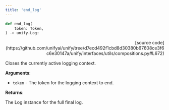 ```yaml
---
title: 'end_log'
---
```


```python
def end_log(
    token: Token,
) -> unify.Log:
```

<p align="right">[source code](https://github.com/unifyai/unify/tree/d7ecd492f1cbd8d30380b67608ce3f6c6e30147a/unify/interfaces/utils/compositions.py#L672)</p>

Closes the currently active logging context.

**Arguments**:

- `token` - The token for the logging context to end.



**Returns**:

The Log instance for the full final log.